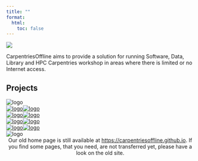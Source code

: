 ```yaml
---
title: ""
format:
  html:
    toc: false
---
```


![](images/OFFLINE.png)

CarpentriesOffline aims to provide a solution for running Software, Data, Library and HPC Carpentries workshop in areas where there is limited or no Internet access.

## Projects

<div class="grid">
<div><img class="image_on" src="/projects/images/blank.png" alt="logo" /></div>
<div><a id="home" href="/projects/RaspberryPi.qmd"><img class="image_on" src="/projects/images/hexagon_microSD.png" alt="logo" /><img class="image_off" src="/projects/images/hexagon_microSD2.png" alt="logo" /></a></div>
<div><a id="home" href="/projects/FlashDrive.qmd"><img class="image_on" src="/projects/images/hexagon_flashdrive.png" alt="logo" /><img class="image_off" src="/projects/images/hexagon_flashdrive2.png" alt="logo" /></a></div>
<div><a id="home" href="/projects/miniHPC.qmd"><img class="image_on" src="/projects/images/hexagon_minihpc.png" alt="logo" /><img class="image_off" src="/projects/images/hexagon_minihpc2.png" alt="logo" /></a></div>
<div><a id="home" href="/projects/offlinedatasci.qmd"><img class="image_on" src="/projects/images/hexagon_python.png" alt="logo" /><img class="image_off" src="/projects/images/hexagon_python2.png" alt="logo" /></a></div>
<div><img class="image_on" src="/projects/images/blank.png" alt="logo" /></div>
</div>

<center>Our old home page is still available at <a href="https://carpentriesoffline.github.io">https://carpentriesoffline.github.io</a>. If you find some pages, that you need, are not transferred yet, please have a look on the old site.</center>
